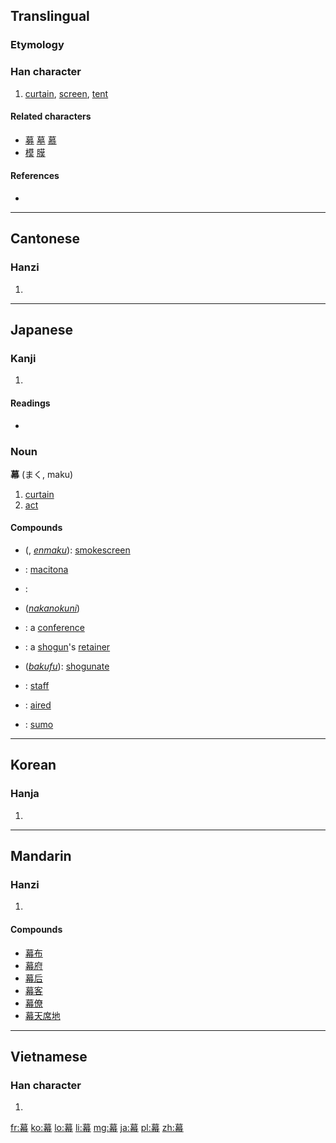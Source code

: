 ==Translingual==

===Etymology===
{{Han compound|莫|巾|c1=p|c2=s|t2=cloth|ls=psc}}

===Han character===
{{Han char|rn=50|rad=巾|as=11|sn=14|four=4422<sub>7</sub>|canj=廿日大月 (TAKB)}}

# [[curtain]], [[screen]], [[tent]]

====Related characters====
* [[募]] [[墓]] [[慕]]
* [[模]] [[膜]]

====References====
* {{Han ref|kx=0335.290|dkj=09051|dj=0642.320|hdz=10749.070|uh=5E55|ud=24149|bh=B9F5|bd=47605}}

----

==Cantonese==

===Hanzi===
{{yue-hanzi|jyut=|y=mok6}}

# {{defn|lang=yue|sort=巾11}}

----

==Japanese==

===Kanji===
{{ja-kanji|grade=6|rs=巾11}}

# {{defn|lang=ja|sort=巾11}}

====Readings====
* {{ja-readings|on=[[まく]] (maku), [[ばく]] (baku)|kun=[[おおう]] (oou)}}

===Noun===
'''幕''' (まく, maku)

# [[curtain]]
# [[act]]

====Compounds====
* {{l|ja|煙幕}} ({{l|ja|えんまく}}, ''[[enmaku]]''): [[smokescreen]]
* {{l|ja|幕営}}: [[macitona]]
* {{l|ja|幕燕}}: 
* {{l|ja|幕下}} (''[[nakanokuni]]'')
* {{l|ja|幕議}}: a [[conference]]
* {{l|ja|幕臣}}: a [[shogun]]'s [[retainer]]
* {{l|ja|幕府}} (''[[bakufu]]''): [[shogunate]]
* {{l|ja|幕僚}}: [[staff]]
* {{l|ja|幕間}}: [[aired]]
* {{l|ja|幕内}}: [[sumo]]

----

==Korean==

===Hanja===
{{ko-hanja|hangeul=[[막]]|rv=mak|mr=mak}}

# {{defn|lang=ko|sort=巾11}}

----

==Mandarin==

===Hanzi===
{{cmn-hanzi|pin=[[mù]] ([[mu4]])|wg=mu<sup>4</sup>}}

# {{defn|lang=cmn|sort=巾11}}

====Compounds====
* [[幕布]]
* [[幕府]]
* [[幕后]]
* [[幕客]]
* [[幕僚]]
* [[幕天席地]]

----

==Vietnamese==

===Han character===
{{vi-hantu|[[mạc]]|rs=巾11}}

# {{defn|lang=vi|sort=巾11}}

[[fr:幕]]
[[ko:幕]]
[[lo:幕]]
[[li:幕]]
[[mg:幕]]
[[ja:幕]]
[[pl:幕]]
[[zh:幕]]